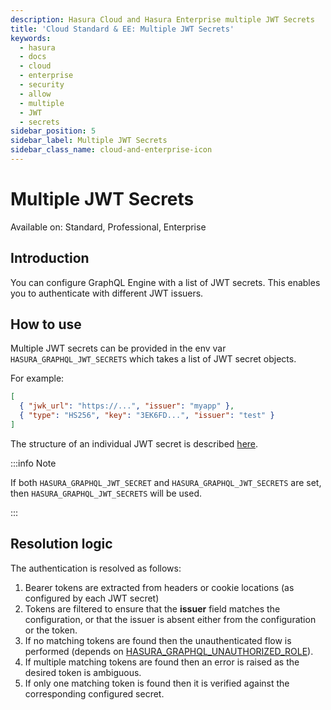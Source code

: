 ```yaml
---
description: Hasura Cloud and Hasura Enterprise multiple JWT Secrets
title: 'Cloud Standard & EE: Multiple JWT Secrets'
keywords:
  - hasura
  - docs
  - cloud
  - enterprise
  - security
  - allow
  - multiple
  - JWT
  - secrets
sidebar_position: 5
sidebar_label: Multiple JWT Secrets
sidebar_class_name: cloud-and-enterprise-icon
---
```



# Multiple JWT Secrets

<div className="badge badge--primary heading-badge">Available on: Standard, Professional, Enterprise</div>

## Introduction

You can configure GraphQL Engine with a list of JWT secrets. This enables you to authenticate with different JWT
issuers.

## How to use

Multiple JWT secrets can be provided in the env var `HASURA_GRAPHQL_JWT_SECRETS` which takes a list of JWT secret
objects.

For example:

```json
[
  { "jwk_url": "https://...", "issuer": "myapp" },
  { "type": "HS256", "key": "3EK6FD...", "issuer": "test" }
]
```

The structure of an individual JWT secret is described [here](/auth/authentication/jwt.mdx#configuring-jwt-mode).

:::info Note

If both `HASURA_GRAPHQL_JWT_SECRET` and `HASURA_GRAPHQL_JWT_SECRETS` are set, then `HASURA_GRAPHQL_JWT_SECRETS` will be
used.

:::

## Resolution logic

The authentication is resolved as follows:

1. Bearer tokens are extracted from headers or cookie locations (as configured by each JWT secret)
2. Tokens are filtered to ensure that the **issuer** field matches the configuration, or that the issuer is absent
   either from the configuration or the token.
3. If no matching tokens are found then the unauthenticated flow is performed (depends on
   [HASURA_GRAPHQL_UNAUTHORIZED_ROLE](/auth/authentication/unauthenticated-access.mdx)).
4. If multiple matching tokens are found then an error is raised as the desired token is ambiguous.
5. If only one matching token is found then it is verified against the corresponding configured secret.
